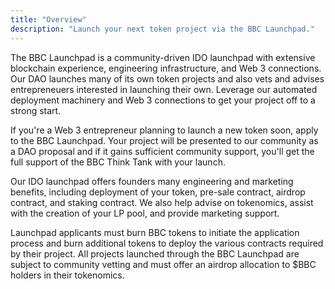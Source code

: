 ```yaml
---
title: "Overview"
description: "Launch your next token project via the BBC Launchpad."
---
```


The BBC Launchpad is a community-driven IDO launchpad with extensive blockchain experience, engineering infrastructure, and Web 3 connections. Our DAO launches many of its own token projects and also vets and advises entrepreneuers interested in launching their own. Leverage our automated deployment machinery and Web 3 connections to get your project off to a strong start.

If you're a Web 3 entrepreneur planning to launch a new token soon, apply to the BBC Launchpad. Your project will be presented to our community as a DAO proposal and if it gains sufficient community support, you'll get the full support of the BBC Think Tank with your launch.

Our IDO launchpad offers founders many engineering and marketing benefits, including deployment of your token, pre-sale contract, airdrop contract, and staking contract. We also help advise on tokenomics, assist with the creation of your LP pool, and provide marketing support.

Launchpad applicants must burn BBC tokens to initiate the application process and burn additional tokens to deploy the various contracts required by their project. All projects launched through the BBC Launchpad are subject to community vetting and must offer an airdrop allocation to $BBC holders in their tokenomics.

